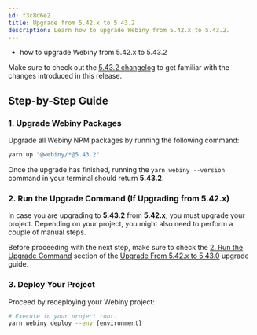 ```yaml
---
id: f3c8d6e2
title: Upgrade from 5.42.x to 5.43.2
description: Learn how to upgrade Webiny from 5.42.x to 5.43.2.
---
```



<Alert type="success" title="What you’ll learn">

- how to upgrade Webiny from 5.42.x to 5.43.2

</Alert>

<Alert type="info">

Make sure to check out the [5.43.2 changelog](./changelog) to get familiar with the changes introduced in this release.

</Alert>

## Step-by-Step Guide

### 1. Upgrade Webiny Packages

Upgrade all Webiny NPM packages by running the following command:

```bash
yarn up "@webiny/*@5.43.2"
```

Once the upgrade has finished, running the `yarn webiny --version` command in your terminal should return **5.43.2**.

### 2. Run the Upgrade Command (If Upgrading from 5.42.x)

In case you are upgrading to **5.43.2** from **5.42.x**, you must upgrade your project. Depending on your project, you might also need to perform a couple of manual steps.

Before proceeding with the next step, make sure to check the [2. Run the Upgrade Command](/docs/release-notes/5.43.0/upgrade-guide#2-run-the-upgrade-command) section of the [Upgrade From 5.42.x to 5.43.0](/docs/release-notes/5.43.0/upgrade-guide) upgrade guide.

### 3. Deploy Your Project

Proceed by redeploying your Webiny project:

```bash
# Execute in your project root.
yarn webiny deploy --env {environment}
```

<AdditionalNotes />
